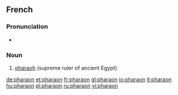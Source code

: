 ==French==
{{wikipedia|lang=fr}}

===Pronunciation===
* {{IPA|/fa.ʁa.ɔ̃/|lang=fr}}

===Noun===
{{infl|fr|noun|g=m}}

# [[pharaoh]] (supreme ruler of ancient Egypt)

{{tbot entry|French|pharaoh|2008|January|fr}}

[[de:pharaon]]
[[et:pharaon]]
[[fr:pharaon]]
[[gl:pharaon]]
[[io:pharaon]]
[[lt:pharaon]]
[[hu:pharaon]]
[[pl:pharaon]]
[[ru:pharaon]]
[[vi:pharaon]]